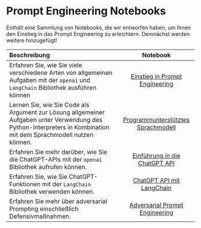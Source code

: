 # Prompt Engineering Notebooks

Enthält eine Sammlung von Notebooks, die wir entworfen haben, um Ihnen den Einstieg in das Prompt Engineering zu erleichtern. Demnächst werden weitere hinzugefügt!

| Beschreibung                                                | Notebook |
| :---------------------------------------------------------- | :-------: |
|Erfahren Sie, wie Sie viele verschiedene Arten von allgemeinen Aufgaben mit der `openai` und `LangChain` Bibliothek ausführen können|[Einstieg in Prompt Engineering](https://github.com/ncuhome/Prompt-Engineering-Guide/blob/main/notebooks/pe-lecture.ipynb)|
|Lernen Sie, wie Sie Code als Argument zur Lösung allgemeiner Aufgaben unter Verwendung des Python-Interpreters in Kombination mit dem Sprachmodell nutzen können.|[Programmunterstütztes Sprachmodell](https://github.com/ncuhome/Prompt-Engineering-Guide/blob/main/notebooks/pe-pal.ipynb)|
|Erfahren Sie mehr darüber, wie Sie die ChatGPT-APIs mit der `openai` Bibliothek aufrufen können.|[Einführung in die ChatGPT API](https://github.com/ncuhome/Prompt-Engineering-Guide/blob/main/notebooks/pe-chatgpt-intro.ipynb)|
|Erfahren Sie, wie Sie ChatGPT-Funktionen mit der `LangChain` Bibliothek verwenden können.|[ChatGPT API mit LangChain](https://github.com/ncuhome/Prompt-Engineering-Guide/blob/main/notebooks/pe-chatgpt-langchain.ipynb)|
|Erfahren Sie mehr über adversarial Prompting einschließlich Defensivmaßnahmen.|[Adversarial Prompt Engineering](https://github.com/ncuhome/Prompt-Engineering-Guide/blob/main/notebooks/pe-chatgpt-adversarial.ipynb)|


